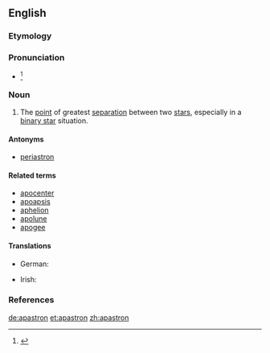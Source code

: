 ==English==

===Etymology===
{{prefix|apo|astron}}

===Pronunciation===
* {{IPA|/əˈpæstɹən/}}<ref>{{R:Dictionary.com}}</ref>

===Noun===
{{en-noun}}

# {{context|astronomy}} The [[point]] of greatest [[separation]] between two [[star]]s, especially in a [[binary star]] situation.

====Antonyms====
* [[periastron]]

====Related terms====
* [[apocenter]]
* [[apoapsis]]
* [[aphelion]]
* [[apolune]]
* [[apogee]]

====Translations====
{{trans-top|point of greatest separation between two stars}}
* German: {{t+|de|Apastron}}
{{trans-mid}}
* Irish: {{t-|ga|apastrón|m}}
{{trans-bottom}}

===References===
<references/>

[[de:apastron]]
[[et:apastron]]
[[zh:apastron]]